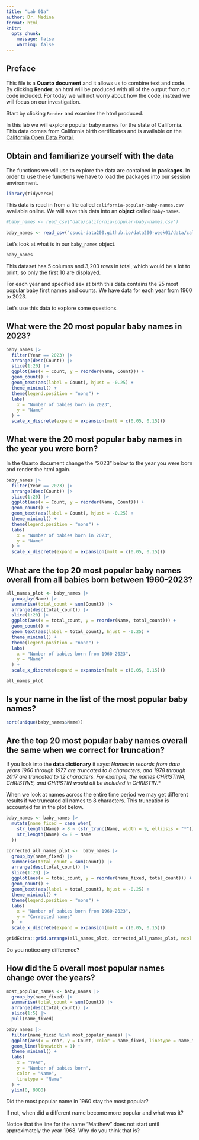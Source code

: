 ```yaml
---
title: "Lab 01a"
author: Dr. Medina
format: html
knitr:
  opts_chunk:
    message: false
    warning: false
---
```


## Preface 

This file is a **Quarto document** and it allows us to combine text and code.
By clicking **Render**, an html will be produced with all of the output from our code included.
For today we will not worry about how the code, instead we will focus on our investigation.

Start by clicking `Render` and examine the html produced.

In this lab we will explore popular baby names for the state of California.
This data comes from California birth certificates and is available on the [California Open Data Portal](https://data.ca.gov/dataset/most-popular-baby-names).

## Obtain and familiarize yourself with the data

The functions we will use to explore the data are contained in **packages**.
In order to use these functions we have to load the packages into our session environment.
```r
library(tidyverse)
```

This data is read in from a file called `california-popular-baby-names.csv` available online.
We will save this data into an **object** called `baby-names`.
```r
#baby_names <- read_csv("data/california-popular-baby-names.csv")

baby_names <- read_csv("csuci-data200.github.io/data200-week01/data/california-popular-baby-names.csv")
```

Let's look at what is in our `baby_names` object.
```r
baby_names
```

This dataset has 5 columns and 3,203 rows in total, which would be a lot to print, so only the first 10 are displayed.


For each year and specified sex at birth this data contains the 25 most popular baby first names and counts.
We have data for each year from 1960 to 2023.

Let's use this data to explore some questions.

## What were the 20 most popular baby names in 2023?

```r
baby_names |> 
  filter(Year == 2023) |>
  arrange(desc(Count)) |> 
  slice(1:20) |> 
  ggplot(aes(x = Count, y = reorder(Name, Count))) +
  geom_count() +
  geom_text(aes(label = Count), hjust = -0.25) +
  theme_minimal() +
  theme(legend.position = "none") +
  labs(
    x = "Number of babies born in 2023",
    y = "Name"
  ) +
  scale_x_discrete(expand = expansion(mult = c(0.05, 0.15)))
```

## What were the 20 most popular baby names in the year you were born?

In the Quarto document change the "2023" below to the year you were born and render the html again.
```r
baby_names |> 
  filter(Year == 2023) |>
  arrange(desc(Count)) |> 
  slice(1:20) |> 
  ggplot(aes(x = Count, y = reorder(Name, Count))) +
  geom_count() +
  geom_text(aes(label = Count), hjust = -0.25) +
  theme_minimal() +
  theme(legend.position = "none") +
  labs(
    x = "Number of babies born in 2023",
    y = "Name"
  ) +
  scale_x_discrete(expand = expansion(mult = c(0.05, 0.15)))
```
## What are the top 20 most popular baby names overall from all babies born between 1960-2023?

```r
all_names_plot <- baby_names |>
  group_by(Name) |> 
  summarise(total_count = sum(Count)) |> 
  arrange(desc(total_count)) |> 
  slice(1:20) |> 
  ggplot(aes(x = total_count, y = reorder(Name, total_count))) +
  geom_count() +
  geom_text(aes(label = total_count), hjust = -0.25) +
  theme_minimal() +
  theme(legend.position = "none") +
  labs(
    x = "Number of babies born from 1960-2023",
    y = "Name"
  ) +
  scale_x_discrete(expand = expansion(mult = c(0.05, 0.15)))

all_names_plot
```

## Is your name in the list of the most popular baby names?

```r
sort(unique(baby_names$Name))
```



## Are the top 20 most popular baby names overall the same when we correct for truncation?

If you look into the **data dictionary** it says:
*Names in records from data years 1960 through 1977 are truncated to 8 characters, and 1978 through 2017 are truncated to 12 characters.* 
*For example, the names CHRISTINA, CHRISTINE, and CHRISTIN would all be included in CHRISTIN*.*

When we look at names across the entire time period we may get different results if we truncated all names to 8 characters.
This truncation is accounted for in the plot below.

```r
baby_names <- baby_names |> 
  mutate(name_fixed = case_when(
    str_length(Name) > 8 ~ (str_trunc(Name, width = 9, ellipsis = "*")),
    str_length(Name) <= 8 ~ Name
  )) 

corrected_all_names_plot <-  baby_names |> 
  group_by(name_fixed) |> 
  summarise(total_count = sum(Count)) |> 
  arrange(desc(total_count)) |> 
  slice(1:20) |> 
  ggplot(aes(x = total_count, y = reorder(name_fixed, total_count))) +
  geom_count() +
  geom_text(aes(label = total_count), hjust = -0.25) +
  theme_minimal() +
  theme(legend.position = "none") +
  labs(
    x = "Number of babies born from 1960-2023",
    y = "Corrected names"
  )  +
  scale_x_discrete(expand = expansion(mult = c(0.05, 0.15)))

gridExtra::grid.arrange(all_names_plot, corrected_all_names_plot, ncol = 2)
```

Do you notice any difference?


## How did the 5 overall most popular names change over the years?

```r
most_popular_names <- baby_names |> 
  group_by(name_fixed) |> 
  summarise(total_count = sum(Count)) |> 
  arrange(desc(total_count)) |> 
  slice(1:5) |> 
  pull(name_fixed)

baby_names |> 
  filter(name_fixed %in% most_popular_names) |> 
  ggplot(aes(x = Year, y = Count, color = name_fixed, linetype = name_fixed)) +
  geom_line(linewidth = 1) +
  theme_minimal() +
  labs(
    x = "Year",
    y = "Number of babies born",
    color = "Name",
    linetype = "Name"
  ) +
  ylim(0, 9000)
```

Did the most popular name in 1960 stay the most popular? 

If not, when did a different name become more popular and what was it?

Notice that the line for the name "Matthew" does not start until approximately the year 1968. Why do you think that is?

